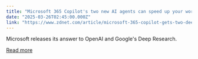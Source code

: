 ```yaml
---
title: "Microsoft 365 Copilot's two new AI agents can speed up your workflow"
date: "2025-03-26T02:45:00.000Z"
link: "https://www.zdnet.com/article/microsoft-365-copilot-gets-two-deep-reasoning-ai-agents/"
---
```


Microsoft releases its answer to OpenAI and Google's Deep Research.

[Read more](https://www.zdnet.com/article/microsoft-365-copilot-gets-two-deep-reasoning-ai-agents/)
